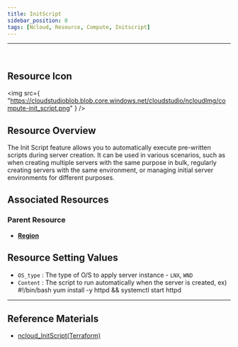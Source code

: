 ```yaml
---
title: InitScript
sidebar_position: 0
tags: [Ncloud, Resource, Compute, Initscript]
---
```


<hr />
<br />

## Resource Icon

<img
    src={
        "https://cloudstudioblob.blob.core.windows.net/cloudstudio/ncloudImg/compute-init_script.png"
    }
/>

## Resource Overview

The Init Script feature allows you to automatically execute pre-written scripts during server creation. It can be used in various scenarios, such as when creating multiple servers with the same purpose in bulk, regularly creating servers with the same environment, or managing initial server environments for different purposes.

## Associated Resources

### Parent Resource

-   [**Region**](https://docs.cstudio.app/en/docs/resource/ncloud/Base/Region)


## Resource Setting Values

-   `OS_type` : The type of O/S to apply server instance - `LNX`, `WND`
-   `Content` : The script to run automatically when the server is created, ex) #!/bin/bash yum install -y httpd && systemctl start httpd

---

## Reference Materials

-   [ncloud_InitScript(Terraform)](https://registry.terraform.io/providers/NaverCloudPlatform/ncloud/latest/docs/resources/init_script)
